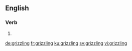 ==English==

===Verb===
{{head|en|present participle}}

# {{present participle of|grizzle|lang=en}}

[[de:grizzling]]
[[fr:grizzling]]
[[ku:grizzling]]
[[sv:grizzling]]
[[vi:grizzling]]
